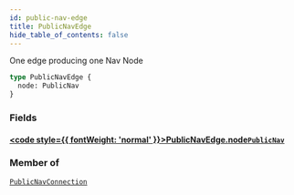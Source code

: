 ```yaml
---
id: public-nav-edge
title: PublicNavEdge
hide_table_of_contents: false
---
```








One edge producing one Nav Node

```graphql
type PublicNavEdge {
  node: PublicNav
}
```


### Fields

#### [<code style={{ fontWeight: 'normal' }}>PublicNavEdge.<b>node</b></code>](#)<Bullet />[`PublicNav`](/demand/api/graphql-storefront/reference/objects/public-nav) <Badge class="secondary" text="object"/>
> 
> 



### Member of

[`PublicNavConnection`](/demand/api/graphql-storefront/reference/objects/public-nav-connection)  <Badge class="secondary" text="object"/>



